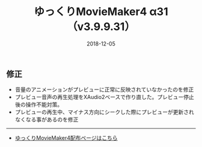 ﻿---
title: ゆっくりMovieMaker4 α31 （v3.9.9.31）
date: 2018-12-05
tags: [YMM4,お知らせ]
---
## 修正
- 音量のアニメーションがプレビューに正常に反映されていなかったのを修正
- プレビュー音声の再生処理をXAudio2ベースで作り直した。プレビュー停止後の操作不能対策。
- プレビューの再生中、マイナス方向にシークした際にプレビューが更新されなくなる事があるのを修正

---

- [ゆっくりMovieMaker4配布ページはこちら](/ymm4/)